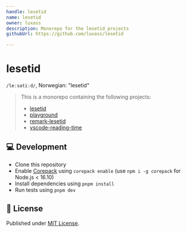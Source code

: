 ```yaml
---
handle: lesetid
name: lesetid
owner: luxass
description: Monorepo for the lesetid projects
githubUrl: https://github.com/luxass/lesetid

---
```


# lesetid

`/leːsətiːd/`, Norwegian: "lesetid"

> This is a monorepo containing the following projects:
>
> * [lesetid](https://github.com/luxass/lesetid/blob/main/packages/lesetid)
> * [playground](https://github.com/luxass/lesetid/blob/main/www)
> * [remark-lesetid](https://github.com/luxass/lesetid/blob/main/packages/remark-lesetid)
> * [vscode-reading-time](https://github.com/luxass/lesetid/blob/main/packages/vscode)

## 💻 Development

* Clone this repository
* Enable [Corepack](https://github.com/nodejs/corepack) using `corepack enable` (use `npm i -g corepack` for Node.js < 16.10)
* Install dependencies using `pnpm install`
* Run tests using `pnpm dev`

## 📄 License

Published under [MIT License](https://github.com/luxass/lesetid/blob/main/LICENSE).
